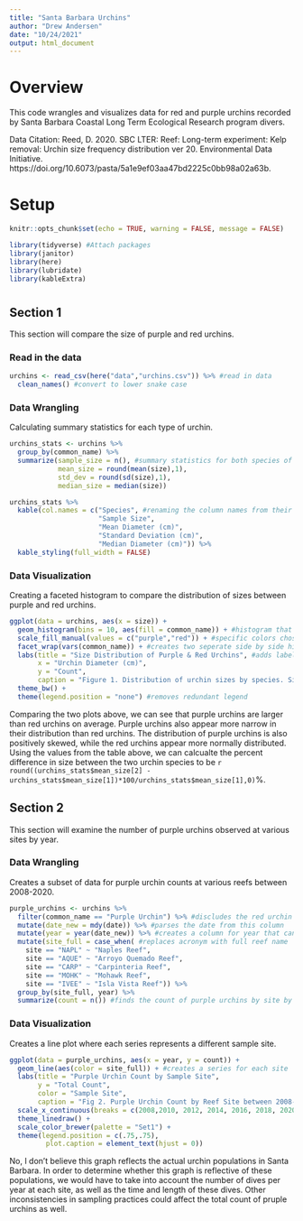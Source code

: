 ```yaml
---
title: "Santa Barbara Urchins"
author: "Drew Andersen"
date: "10/24/2021"
output: html_document
---
```

# Overview
This code wrangles and visualizes data for red and purple urchins recorded by Santa Barbara Coastal Long Term Ecological Research program divers.

Data Citation: Reed, D. 2020. SBC LTER: Reef: Long-term experiment: Kelp removal: Urchin size frequency distribution ver 20. Environmental Data Initiative. https://doi.org/10.6073/pasta/5a1e9ef03aa47bd2225c0bb98a02a63b. 

# Setup
```r
knitr::opts_chunk$set(echo = TRUE, warning = FALSE, message = FALSE)

library(tidyverse) #Attach packages
library(janitor)
library(here)
library(lubridate)
library(kableExtra)
```
# {.tabset .tabset-fade}

## Section 1
This section will compare the size of purple and red urchins.

### Read in the data
```r
urchins <- read_csv(here("data","urchins.csv")) %>% #read in data
  clean_names() #convert to lower snake case
```

### Data Wrangling 
Calculating summary statistics for each type of urchin.
```r
urchins_stats <- urchins %>% 
  group_by(common_name) %>% 
  summarize(sample_size = n(), #summary statistics for both species of urchin
            mean_size = round(mean(size),1),
            std_dev = round(sd(size),1),
            median_size = median(size))

urchins_stats %>% 
  kable(col.names = c("Species", #renaming the column names from their variable names
                      "Sample Size", 
                      "Mean Diameter (cm)",
                      "Standard Deviation (cm)",
                      "Median Diameter (cm)")) %>% 
  kable_styling(full_width = FALSE)
```

### Data Visualization
Creating a faceted histogram to compare the distribution of sizes between purple and red urchins.

```r
ggplot(data = urchins, aes(x = size)) +
  geom_histogram(bins = 10, aes(fill = common_name)) + #histogram that is colored according to the common_name
  scale_fill_manual(values = c("purple","red")) + #specific colors chosen
  facet_wrap(vars(common_name)) + #creates two seperate side by side histograms
  labs(title = "Size Distribution of Purple & Red Urchins", #adds labels/titles
       x = "Urchin Diameter (cm)",
       y = "Count",
       caption = "Figure 1. Distribution of urchin sizes by species. Size is recorded by measuring the urchin's diameter to the nearest 0.5 cm") +
  theme_bw() +
  theme(legend.position = "none") #removes redundant legend 
```

Comparing the two plots above, we can see that purple urchins are larger than red urchins on average. Purple urchins also appear more narrow in their distribution than red urchins. The distribution of purple urchins is also positively skewed, while the red urchins appear more normally distributed. Using the values from the table above, we can calcualte the percent difference in size between the two urchin species to be `r round((urchins_stats$mean_size[2] - urchins_stats$mean_size[1])*100/urchins_stats$mean_size[1],0)`%.

## Section 2
This section will examine the number of purple urchins observed at various sites by year.

### Data Wrangling
Creates a subset of data for purple urchin counts at various reefs between 2008-2020.
```r
purple_urchins <- urchins %>% 
  filter(common_name == "Purple Urchin") %>% #discludes the red urchin population
  mutate(date_new = mdy(date)) %>% #parses the date from this column 
  mutate(year = year(date_new)) %>% #creates a column for year that can now be grouped by 
  mutate(site_full = case_when( #replaces acronym with full reef name
    site == "NAPL" ~ "Naples Reef",
    site == "AQUE" ~ "Arroyo Quemado Reef",
    site == "CARP" ~ "Carpinteria Reef",
    site == "MOHK" ~ "Mohawk Reef",
    site == "IVEE" ~ "Isla Vista Reef")) %>% 
  group_by(site_full, year) %>% 
  summarize(count = n()) #finds the count of purple urchins by site by year
```

### Data Visualization 
Creates a line plot where each series represents a different sample site. 
```r
ggplot(data = purple_urchins, aes(x = year, y = count)) +
  geom_line(aes(color = site_full)) + #creates a series for each site
  labs(title = "Purple Urchin Count by Sample Site",
       y = "Total Count",
       color = "Sample Site",
       caption = "Fig 2. Purple Urchin Count by Reef Site between 2008-2020. Data collection for Isla Vista Reef did not begin until 2012.") +
  scale_x_continuous(breaks = c(2008,2010, 2012, 2014, 2016, 2018, 2020)) + #causes breaks on the x-axis at these values
  theme_linedraw() +
  scale_color_brewer(palette = "Set1") +
  theme(legend.position = c(.75,.75),
         plot.caption = element_text(hjust = 0))
```

No, I don't believe this graph reflects the actual urchin populations in Santa Barbara. In order to determine whether this graph is reflective of these populations, we would have to take into account the number of dives per year at each site, as well as the time and length of these dives. Other inconsistencies in sampling practices could affect the total count of pruple urchins as well.

